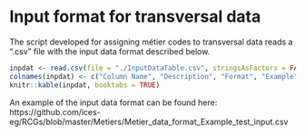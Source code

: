 # Input format for transversal data

The script developed for assigning métier codes to transversal data reads a “.csv” file with the input data format described below.

```r
inpdat <- read.csv(file = "./InputDataTable.csv", stringsAsFactors = FALSE)
colnames(inpdat) <- c("Column Name", "Description", "Format", "Example")
knitr::kable(inpdat, booktabs = TRUE)
```

An example of the input data format can be found here: https://github.com/ices-eg/RCGs/blob/master/Metiers/Metier_data_format_Example_test_input.csv